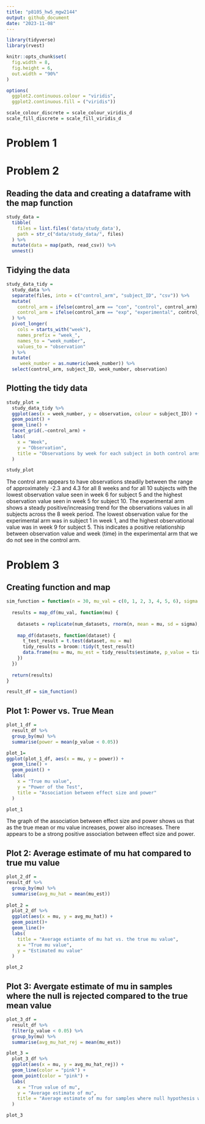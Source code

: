 ```yaml
---
title: "p8105_hw5_mgw2144"
output: github_document
date: "2023-11-08"
---
```


```r
library(tidyverse)
library(rvest)

knitr::opts_chunk$set(
  fig.width = 8,
  fig.height = 6,
  out.width = "90%"
)

options(
  ggplot2.continuous.colour = "viridis",
  ggplot2.continuous.fill = ("viridis"))

scale_colour_discrete = scale_colour_viridis_d
scale_fill_discrete = scale_fill_viridis_d
```

# Problem 1 


# Problem 2
## Reading the data and creating a dataframe with the map function

```r
study_data = 
  tibble(
    files = list.files('data/study_data'),
    path = str_c("data/study_data/", files)
  ) %>% 
  mutate(data = map(path, read_csv)) %>% 
  unnest() 
```

## Tidying the data

```r

study_data_tidy = 
  study_data %>% 
  separate(files, into = c("control_arm", "subject_ID", "csv")) %>% 
  mutate(
    control_arm = ifelse(control_arm == "con", "control", control_arm),
    control_arm = ifelse(control_arm == "exp", "experimental", control_arm)
  ) %>% 
  pivot_longer(
    cols = starts_with("week"),
    names_prefix = "week_",
    names_to = "week_number",
    values_to = "observation"
  ) %>% 
  mutate(
     week_number = as.numeric(week_number)) %>% 
  select(control_arm, subject_ID, week_number, observation)

```

## Plotting the tidy data 

```r

study_plot = 
  study_data_tidy %>% 
  ggplot(aes(x = week_number, y = observation, colour = subject_ID)) +
  geom_point() +
  geom_line() +
  facet_grid(.~control_arm) +
  labs(
    x = "Week",
    y = "Observation", 
    title = "Observations by week for each subject in both control arms" 
  )

study_plot

```

The control arm appears to have observations steadily between the range of approximately -2.3 and 4.3 for all 8 weeks and for all 10 subjects with the lowest observation value seen in week 6 for subject 5 and the highest observation value seen in week 5 for subject 10. The experimental arm shows a steady positive/increasing trend for the observations values in all subjects across the 8 week period. The lowest observation value for the experimental arm was in subject 1 in week 1, and the highest observational value was in week 9 for subject 5. This indicates a positive relationship between observation value and week (time) in the experimental arm that we do not see in the control arm. 

# Problem 3 

## Creating function and map
```r
sim_function = function(n = 30, mu_val = c(0, 1, 2, 3, 4, 5, 6), sigma = 5, alpha = 0.05, num_datasets = 5000) {
  
  results = map_df(mu_val, function(mu) {
    
    datasets = replicate(num_datasets, rnorm(n, mean = mu, sd = sigma), simplify = FALSE)
    
    map_df(datasets, function(dataset) {
      t_test_result = t.test(dataset, mu = mu)
      tidy_results = broom::tidy(t_test_result)
      data.frame(mu = mu, mu_est = tidy_results$estimate, p_value = tidy_results$p.value)
    })
  })
  
  return(results)
}

result_df = sim_function()

```

## Plot 1: Power vs. True Mean 

```r
plot_1_df =
  result_df %>%
  group_by(mu) %>%
  summarise(power = mean(p_value < 0.05))

plot_1=
ggplot(plot_1_df, aes(x = mu, y = power)) +
  geom_line() +
  geom_point() +
  labs(
    x = "True mu value",
    y = "Power of the Test",
    title = "Association between effect size and power"
  )

plot_1
```


The graph of the association between effect size and power shows us that as the true mean or mu value increases, power also increases. There appears to be a strong positive association between effect size and power.


## Plot 2: Average estimate of mu hat compared to true mu value 

```r
plot_2_df =
result_df %>%
  group_by(mu) %>%
  summarise(avg_mu_hat = mean(mu_est))
  
plot_2 = 
  plot_2_df %>% 
  ggplot(aes(x = mu, y = avg_mu_hat)) +
  geom_point()+
  geom_line()+
  labs(
    title = "Average estiamte of mu hat vs. the true mu value",
    x = "True mu value",
    y = "Estimated mu value"
  )

plot_2

```

## Plot 3: Avergate estimate of mu in samples where the null is rejected compared to the true mean value

```r
plot_3_df = 
  result_df %>%
  filter(p_value < 0.05) %>%
  group_by(mu) %>%
  summarise(avg_mu_hat_rej = mean(mu_est))

plot_3 =
  plot_3_df %>%
  ggplot(aes(x = mu, y = avg_mu_hat_rej)) +
  geom_line(color = "pink") +
  geom_point(color = "pink") +
  labs(
    x = "True value of mu",
    y = "Average estimate of mu",
    title = "Average estimate of mu for samples where null hypothesis was rejected"
  )

plot_3
```

